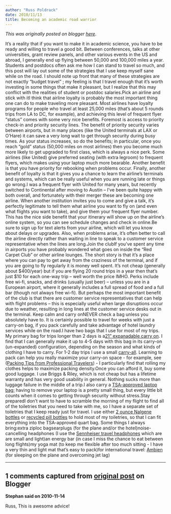 ```yaml
---
author: "Russ Poldrack"
date: 2010/11/13
title: Becoming an academic road warrior
---
```


*This was originally posted on blogger [here](https://russpoldrack.blogspot.com/2010/11/becoming-academic-road-warrior.html)*.

 It’s a reality that if you want to make it in academic science, you have to be ready and willing to travel a good bit. Between conferences, talks at other universities, grant review panels, and other various events in the US and abroad, I generally end up flying between 50,000 and 100,000 miles a year. Students and postdocs often ask me how I can stand to travel so much, and this post will lay out some of the strategies that I use keep myself sane while on the road. I should note up front that many of these strategies are not exactly “budget travel” ; my feeling is that I travel enough that it’s worth investing in some things that make it pleasant, but I realize that this may conflict with the realities of student or postdoc salaries.Pick an airline and stick with itI think that airline loyalty is probably the most important thing one can do to make traveling more pleasant. Most airlines have loyalty programs for people who travel at least 25,000 miles (that’s about 5 rounds trips from LA to DC, for example), and achieving this level of frequent flyer “status” comes with some very nice benefits. Foremost is access to priority check-in and priority security lines. The benefit of priority security varies between airports, but in many places (like the United terminals at LAX or O’Hare) it can save a very long wait to get through security during busy times. As your status increases, so do the benefits; in particular, once you reach “gold” status (50,000 miles on most airlines) then you become much more likely to get upgraded to first class, which is always a nice perk. Some airlines (like United) give preferred seating (with extra legroom) to frequent flyers, which makes using your laptop much more bearable. Another benefit is that you have priority for rebooking when problems occur. Finally, another benefit of loyalty is that it gives you a chance to learn the airline’s terminals and systems, which can be really useful when you are running late or things go wrong.I was a frequent flyer with United for many years, but recently switched to Continental after moving to Austin – I’ve been quite happy with both overall, and fortunately with their merger these are becoming one airline. When another institution invites you to come and give a talk, it’s perfectly legitimate to tell them what airline you want to fly on (and even what flights you want to take), and give them your frequent flyer number. This has the nice side benefit that your itinerary will show up on the airline’s online system, so you can see schedule changes and check in online.Be sure to sign up for text alerts from your airline, which will let you know about delays or upgrades. Also, when problems arise, it’s often better to call the airline directly rather than waiting in line to speak to a customer service representative when the lines are long.Join the clubIf you’ve spent any time in airports you have probably wondered what goes on inside the “Red Carpet Club” or other airline lounges. The short story is that it’s a place where you can pay to get away from the craziness of the terminal, and if you are going to fly regularly it is money well spent. It’s not cheap (generally about $400/year) but if you are flying 20 round trips in a year then that’s just $10 for each one-way trip – well worth the price IMHO. Perks include free wi-fi, snacks, and drinks (usually just beer) – unless you are in a European airport, where it generally includes a full spread of food and a full bar (though not always free wi-fi). But perhaps the most important benefit of the club is that there are customer service representatives that can help with flight problems – this is especially useful when large disruptions occur due to weather, resulting in long lines at the customer service desks out in the terminal. Keep calm and carry onNEVER check a bag unless you absolutely have to. It is certainly possible to travel for weeks with just a carry-on bag, if you pack carefully and take advantage of hotel laundry services while on the road.I have two bags that I use for most of my trips. My primary bag for trips longer than 2 days is a[ 21” expanadable carry on](http://www.briggs-riley.com/category/productDetail.aspx?id=21-inch-One-touch-Carry-On-Expandable-Upright_U421LX). I find that I can generally make it up to 4-5 days with this bag in its carry-on (un-expanded) configuration, depending on the season and what kinds of clothing I have to carry. For 1-2 day trips I use a small [carry-all](http://www.briggs-riley.com/category/productDetail.aspx?id=Wheeled-Carry-all_U214). Learning to pack can help you really maximize your carry-on space - for example, see ([Packing Tips from Professional Travelers](http://www.nytimes.com/2010/05/06/business/06PACK.html?_r=1)) - I particularly find that rolling my clothes helps to maximize packing density.Once you can afford it, buy some good luggage. I use Briggs & Riley, which is not cheap but has a lifetime warranty and has very good usability in general. Nothing sucks more than luggage failure in the middle of a trip.I also carry a [TSA-approved laptop bag](http://www.timbuk2.com/tb2/products/commute-2.0); having to remove your laptop is a pretty small thing, but every little bit counts when it comes to getting through security without stress.Stay preparedI don’t want to have to scramble the morning of my flight to find all of the toiletries that you need to take with me, so I have a separate set of toiletries that I keep ready just for travel. I use either [2 ounce Nalgene bottles](http://www.rei.com/product/402056) or [recycled pill bottles](http://www.wikihow.com/Reuse-Empty-Pill-Bottles) to hold most of my toiletries, so that I can fit everything into the TSA-approved quart bag. Some things I always bring:extra ziploc bagsearplugs (for the plane and/or the hotel)noise-cancelling headphones (I use the [Sennheiser travel headphones](http://www.sennheiserusa.com/noise-cancelling-headphones-travel-headphones_502818) which are are small and light)an energy bar (in case I miss the chance to eat between long flights)my yoga mat (to keep me flexible after too much sitting - I have a very thin and light mat that's easy to pack)for international travel: [Ambien](http://en.wikipedia.org/wiki/Zolpidem) (for sleeping on the plane and overcoming jet lag)

---

## 1 comments captured from [original post](https://russpoldrack.blogspot.com/2010/11/becoming-academic-road-warrior.html) on Blogger

**Stephan said on 2010-11-14**

Russ, This is awesome advice!

